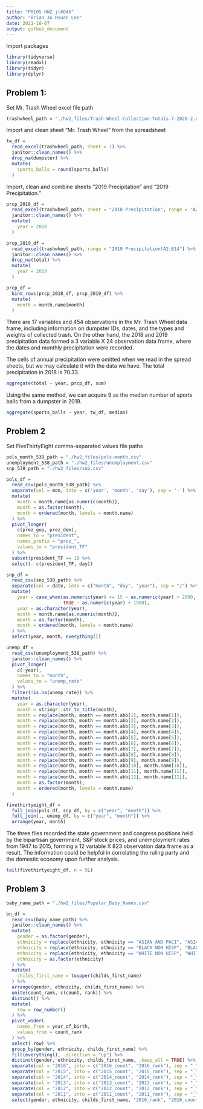 ```yaml
---
title: "P8105 HW2 jl6046"
author: "Brian Jo Hsuan Lee"
date: 2021-10-07
output: github_document
---
```


Import packages

```r
library(tidyverse)
library(readxl)
library(tidyr)
library(dplyr)
```

## Problem 1:

Set Mr. Trash Wheel excel file path

```r
trashwheel_path = "./hw2_files/Trash-Wheel-Collection-Totals-7-2020-2.xlsx"
```

Import and clean sheet "Mr. Trash Wheel" from the spreadsheet

```r
tw_df = 
  read_excel(trashwheel_path, sheet = 1) %>%
  janitor::clean_names() %>%
  drop_na(dumpster) %>%
  mutate(
    sports_balls = round(sports_balls)
  )
```

Import, clean and combine sheets "2019 Precipitation" and "2019 Precipitation."

```r
prcp_2018_df = 
  read_excel(trashwheel_path, sheet = "2018 Precipitation", range = "A2:B14") %>%
  janitor::clean_names() %>%
  mutate(
    year = 2018
  )

prcp_2019_df = 
  read_excel(trashwheel_path, range = "2019 Precipitation!A2:B14") %>%
  janitor::clean_names() %>%
  drop_na(total) %>%
  mutate(
    year = 2019
  )

prcp_df =
  bind_rows(prcp_2018_df, prcp_2019_df) %>%
  mutate(
    month = month.name[month]
  )
```

There are 17 variables and 454 observations in the Mr. Trash Wheel data frame, including information on dumpster IDs, dates, and the types and weights of collected trash. On the other hand, the 2018 and 2019 precipitation data formed a 3 variable X 24 observation data frame, where the dates and monthly precipitation were recorded. 

The cells of annual precipitation were omitted when we read in the spread sheets, but we may calculate it with the data we have. The total precipitation in 2018 is 70.33.

```r
aggregate(total ~ year, prcp_df, sum)
```

Using the same method, we can acquire 9 as the median number of sports balls from a dumpster in 2019. 

```r
aggregate(sports_balls ~ year, tw_df, median)
```


## Problem 2

Set FiveThirtyEight comma-separated values file paths

```r
pols_month_538_path = "./hw2_files/pols-month.csv"
unemployment_538_path = "./hw2_files/unemployment.csv"
snp_538_path = "./hw2_files/snp.csv"
```

```r
pols_df = 
  read_csv(pols_month_538_path) %>% 
  separate(col = mon, into = c('year', 'month', 'day'), sep = '-') %>% 
  mutate(
    month = month.name[as.numeric(month)],
    month = as.factor(month),
    month = ordered(month, levels = month.name)
  ) %>%
  pivot_longer(
    c(prez_gop, prez_dem),
    names_to = "president",
    names_prefix = "prez_",
    values_to = "president_TF"
  ) %>% 
  subset(president_TF == 1) %>% 
  select(- c(president_TF, day))
```

```r
snp_df = 
  read_csv(snp_538_path) %>% 
  separate(col = date, into = c("month", "day", "year"), sep = "/") %>% 
  mutate(
    year = case_when(as.numeric(year) <= 15 ~ as.numeric(year) + 2000,
                     TRUE ~ as.numeric(year) + 1900), 
    year = as.character(year),
    month = month.name[as.numeric(month)],
    month = as.factor(month),
    month = ordered(month, levels = month.name)
  ) %>% 
  select(year, month, everything())
```

```r
unemp_df = 
  read_csv(unemployment_538_path) %>%
  janitor::clean_names() %>% 
  pivot_longer(
    c(-year),
    names_to = "month",
    values_to = "unemp_rate"
  ) %>% 
  filter(!is.na(unemp_rate)) %>% 
  mutate(
    year = as.character(year),
    month = stringr::str_to_title(month),
    month = replace(month, month == month.abb[1], month.name[1]), 
    month = replace(month, month == month.abb[2], month.name[2]), 
    month = replace(month, month == month.abb[3], month.name[3]),
    month = replace(month, month == month.abb[4], month.name[4]), 
    month = replace(month, month == month.abb[5], month.name[5]), 
    month = replace(month, month == month.abb[6], month.name[6]),
    month = replace(month, month == month.abb[7], month.name[7]), 
    month = replace(month, month == month.abb[8], month.name[8]), 
    month = replace(month, month == month.abb[9], month.name[9]),
    month = replace(month, month == month.abb[10], month.name[10]), 
    month = replace(month, month == month.abb[11], month.name[11]), 
    month = replace(month, month == month.abb[12], month.name[12]),
    month = as.factor(month),
    month = ordered(month, levels = month.name)
  )
```

```r
fivethirtyeight_df =
  full_join(pols_df, snp_df, by = c("year", "month")) %>%
  full_join(., unemp_df, by = c("year", "month")) %>% 
  arrange(year, month)
```

The three files recorded the state government and congress positions held by the bipartisan government, S&P stock prices, and unemployment rates from 1947 to 2015, forming a 12 variable X 823 observation data frame as a result. The information could be helpful in correlating the ruling party and the domestic economy upon further analysis.

```r
tail(fivethirtyeight_df, n = 5L)
```

## Problem 3

```r
baby_name_path = "./hw2_files/Popular_Baby_Names.csv"
```

```r
bn_df = 
  read_csv(baby_name_path) %>% 
  janitor::clean_names() %>% 
  mutate(
    gender = as.factor(gender),
    ethnicity = replace(ethnicity, ethnicity == "ASIAN AND PACI", "ASIAN AND PACIFIC ISLANDER"),
    ethnicity = replace(ethnicity, ethnicity == "BLACK NON HISP", "BLACK NON HISPANIC"),
    ethnicity = replace(ethnicity, ethnicity == "WHITE NON HISP", "WHITE NON HISPANIC"),
    ethnicity = as.factor(ethnicity)
  ) %>% 
  mutate(
    childs_first_name = toupper(childs_first_name)
  ) %>% 
  arrange(gender, ethnicity, childs_first_name) %>% 
  unite(count_rank, c(count, rank)) %>% 
  distinct() %>% 
  mutate(
    row = row_number()
  ) %>% 
  pivot_wider(
    names_from = year_of_birth,
    values_from = count_rank
  ) %>% 
  select(-row) %>% 
  group_by(gender, ethnicity, childs_first_name) %>% 
  fill(everything(), .direction = "up") %>% 
  distinct(gender, ethnicity, childs_first_name, .keep_all = TRUE) %>% 
  separate(col = "2016", into = c("2016_count", "2016_rank"), sep = "_") %>% 
  separate(col = "2015", into = c("2015_count", "2015_rank"), sep = "_") %>% 
  separate(col = "2014", into = c("2014_count", "2014_rank"), sep = "_") %>% 
  separate(col = "2013", into = c("2013_count", "2013_rank"), sep = "_") %>% 
  separate(col = "2012", into = c("2012_count", "2012_rank"), sep = "_") %>% 
  separate(col = "2011", into = c("2011_count", "2011_rank"), sep = "_") %>% 
  select(gender, ethnicity, childs_first_name, "2016_rank", "2016_count", "2015_rank", "2015_count", "2014_rank", "2014_count", "2013_rank", "2013_count", "2012_rank", "2012_count", "2011_rank", "2011_count")

```


